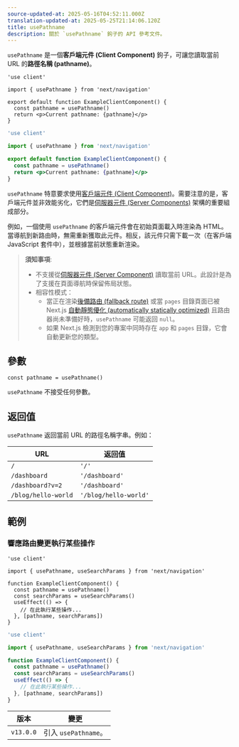 ```yaml
---
source-updated-at: 2025-05-16T04:52:11.000Z
translation-updated-at: 2025-05-25T21:14:06.120Z
title: usePathname
description: 關於 `usePathname` 鉤子的 API 參考文件。
---
```


`usePathname` 是一個**客戶端元件 (Client Component)** 鉤子，可讓您讀取當前 URL 的**路徑名稱 (pathname)**。

```tsx filename="app/example-client-component.tsx" switcher
'use client'

import { usePathname } from 'next/navigation'

export default function ExampleClientComponent() {
  const pathname = usePathname()
  return <p>Current pathname: {pathname}</p>
}
```

```jsx filename="app/example-client-component.js" switcher
'use client'

import { usePathname } from 'next/navigation'

export default function ExampleClientComponent() {
  const pathname = usePathname()
  return <p>Current pathname: {pathname}</p>
}
```

`usePathname` 特意要求使用[客戶端元件 (Client Component)](/docs/app/building-your-application/rendering/client-components)。需要注意的是，客戶端元件並非效能劣化，它們是[伺服器元件 (Server Components)](/docs/app/building-your-application/rendering/server-components) 架構的重要組成部分。

例如，一個使用 `usePathname` 的客戶端元件會在初始頁面載入時渲染為 HTML。當導航到新路由時，無需重新獲取此元件。相反，該元件只需下載一次（在客戶端 JavaScript 套件中），並根據當前狀態重新渲染。

> **須知事項**:
>
> - 不支援從[伺服器元件 (Server Component)](/docs/app/building-your-application/rendering/server-components) 讀取當前 URL。此設計是為了支援在頁面導航時保留佈局狀態。
> - 相容性模式：
>   - 當正在渲染[後備路由 (fallback route)](/docs/pages/api-reference/functions/get-static-paths#fallback-true) 或當 `pages` 目錄頁面已被 Next.js [自動靜態優化 (automatically statically optimized)](/docs/pages/building-your-application/rendering/automatic-static-optimization) 且路由器尚未準備好時，`usePathname` 可能返回 `null`。
>   - 如果 Next.js 檢測到您的專案中同時存在 `app` 和 `pages` 目錄，它會自動更新您的類型。

## 參數

```tsx
const pathname = usePathname()
```

`usePathname` 不接受任何參數。

## 返回值

`usePathname` 返回當前 URL 的路徑名稱字串。例如：

| URL                 | 返回值               |
| ------------------- | ------------------- |
| `/`                 | `'/'`               |
| `/dashboard`        | `'/dashboard'`      |
| `/dashboard?v=2`    | `'/dashboard'`      |
| `/blog/hello-world` | `'/blog/hello-world'` |

## 範例

### 響應路由變更執行某些操作

```tsx filename="app/example-client-component.tsx" switcher
'use client'

import { usePathname, useSearchParams } from 'next/navigation'

function ExampleClientComponent() {
  const pathname = usePathname()
  const searchParams = useSearchParams()
  useEffect(() => {
    // 在此執行某些操作...
  }, [pathname, searchParams])
}
```

```jsx filename="app/example-client-component.js" switcher
'use client'

import { usePathname, useSearchParams } from 'next/navigation'

function ExampleClientComponent() {
  const pathname = usePathname()
  const searchParams = useSearchParams()
  useEffect(() => {
    // 在此執行某些操作...
  }, [pathname, searchParams])
}
```

| 版本       | 變更                      |
| ---------- | ------------------------ |
| `v13.0.0` | 引入 `usePathname`。      |